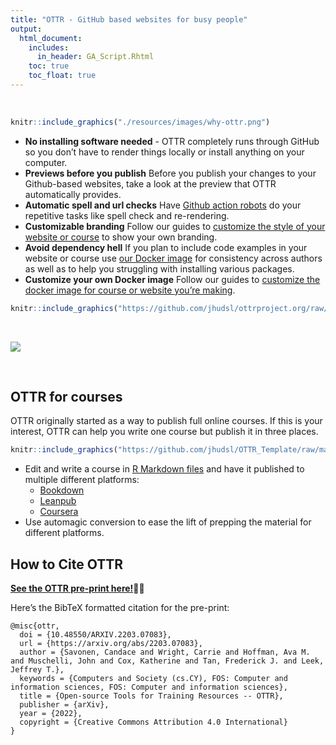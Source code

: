 ```yaml
---
title: "OTTR - GitHub based websites for busy people"
output:
  html_document:
    includes:
      in_header: GA_Script.Rhtml
    toc: true
    toc_float: true
---
```

<div class = "banner_color">
  <br>           
</div>

```r
knitr::include_graphics("./resources/images/why-ottr.png")
```

- **No installing software needed** - OTTR completely runs through GitHub so you don't have to render things locally or install anything on your computer.
- **Previews before you publish** Before you publish your changes to your Github-based websites, take a look at the preview that OTTR automatically provides.
- **Automatic spell and url checks** Have [Github action robots](./getting_started.html) do your repetitive tasks like spell check and re-rendering.
- **Customizable branding** Follow our guides to [customize the style of your website or course](./customize-style.html) to show your own branding.
- **Avoid dependency hell** If you plan to include code examples in your website or course use [our Docker image](https://hub.docker.com/repository/docker/jhudsl/base_ottr) for consistency across authors as well as to help you struggling with installing various packages.  
- **Customize your own Docker image** Follow our guides to [customize the docker image for course or website you're making](./customize-docker.html).

```r
knitr::include_graphics("https://github.com/jhudsl/ottrproject.org/raw/main/resources/images/checks.png")
```
<br>

<a href="https://ottrproject.org/getting_started.html">
  <img src="resources/images/getstarted.png">
</a>

<br>

## OTTR for courses

OTTR originally started as a way to publish full online courses. If this is your interest, OTTR can help you write one course but publish it in three places.

```r
knitr::include_graphics("https://github.com/jhudsl/OTTR_Template/raw/main/resources/screenshots/OTTR_Robot_Image.png")
```

- Edit and write a course in [R Markdown files](https://rmarkdown.rstudio.com/) and have it published to multiple different platforms:  
  - [Bookdown](https://bookdown.org/)
  - [Leanpub](https://leanpub.com/bookstore?type=course)  
  - [Coursera](https://www.coursera.org/)  
- Use automagic conversion to ease the lift of prepping the material for different platforms.
<br>

## How to Cite OTTR

**[See the OTTR pre-print here!](https://arxiv.org/abs/2203.07083)📝👀**

Here's the BibTeX formatted citation for the pre-print:
```
@misc{ottr,
  doi = {10.48550/ARXIV.2203.07083},
  url = {https://arxiv.org/abs/2203.07083},
  author = {Savonen, Candace and Wright, Carrie and Hoffman, Ava M. and Muschelli, John and Cox, Katherine and Tan, Frederick J. and Leek, Jeffrey T.},
  keywords = {Computers and Society (cs.CY), FOS: Computer and information sciences, FOS: Computer and information sciences},
  title = {Open-source Tools for Training Resources -- OTTR},
  publisher = {arXiv},
  year = {2022},
  copyright = {Creative Commons Attribution 4.0 International}
}
```
